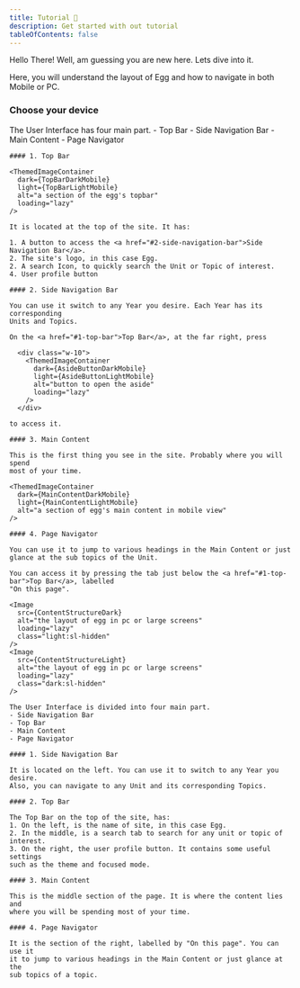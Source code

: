 ```yaml
---
title: Tutorial 📘
description: Get started with out tutorial
tableOfContents: false
---
```



Hello There! Well, am guessing you are new here. Lets dive into it.

Here, you will understand the layout of Egg and how to navigate in both Mobile 
or PC.

### Choose your device

<Tabs>
  <TabItem label="📱 Mobile">
    The User Interface has four main part.
    - Top Bar
    - Side Navigation Bar
    - Main Content
    - Page Navigator

    #### 1. Top Bar

    <ThemedImageContainer
      dark={TopBarDarkMobile}
      light={TopBarLightMobile}
      alt="a section of the egg's topbar"
      loading="lazy"
    />

    It is located at the top of the site. It has:

    1. A button to access the <a href="#2-side-navigation-bar">Side Navigation Bar</a>.
    2. The site's logo, in this case Egg.
    2. A search Icon, to quickly search the Unit or Topic of interest.
    4. User profile button
    
    #### 2. Side Navigation Bar

    You can use it switch to any Year you desire. Each Year has its corresponding
    Units and Topics. 

    On the <a href="#1-top-bar">Top Bar</a>, at the far right, press

      <div class="w-10">
        <ThemedImageContainer
          dark={AsideButtonDarkMobile}
          light={AsideButtonLightMobile}
          alt="button to open the aside"
          loading="lazy"
        />
      </div>

    to access it.

    #### 3. Main Content

    This is the first thing you see in the site. Probably where you will spend 
    most of your time.

    <ThemedImageContainer 
      dark={MainContentDarkMobile}
      light={MainContentLightMobile}
      alt="a section of egg's main content in mobile view"
    />

    #### 4. Page Navigator

    You can use it to jump to various headings in the Main Content or just 
    glance at the sub topics of the Unit.

    You can access it by pressing the tab just below the <a href="#1-top-bar">Top Bar</a>, labelled 
    "On this page".


  </TabItem>

  <TabItem label="💻 PC">

    <Image
      src={ContentStructureDark}
      alt="the layout of egg in pc or large screens"
      loading="lazy"
      class="light:sl-hidden"
    />
    <Image
      src={ContentStructureLight}
      alt="the layout of egg in pc or large screens"
      loading="lazy"
      class="dark:sl-hidden"
    />

    The User Interface is divided into four main part.
    - Side Navigation Bar
    - Top Bar
    - Main Content
    - Page Navigator

    #### 1. Side Navigation Bar

    It is located on the left. You can use it to switch to any Year you desire.
    Also, you can navigate to any Unit and its corresponding Topics.

    #### 2. Top Bar

    The Top Bar on the top of the site, has:
    1. On the left, is the name of site, in this case Egg.
    2. In the middle, is a search tab to search for any unit or topic of interest.
    3. On the right, the user profile button. It contains some useful settings
    such as the theme and focused mode.

    #### 3. Main Content

    This is the middle section of the page. It is where the content lies and
    where you will be spending most of your time.

    #### 4. Page Navigator

    It is the section of the right, labelled by "On this page". You can use it
    it to jump to various headings in the Main Content or just glance at the 
    sub topics of a topic.

  </TabItem>
</Tabs>

